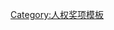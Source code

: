 {{Navbox
| name      = 聯合國教科文組織吉列爾莫·卡諾世界新聞自由獎獲獎者
| title     = [[联合国教科文组织吉列尔莫·卡诺世界新闻自由奖|聯合國教科文組織吉列爾莫·卡諾世界新聞自由獎]]獲獎者
| state = {{{state|autocollapse}}}
| listclass = hlist
| list1     = 
* [[高瑜]] (1997)
* {{le|克里斯蒂娜·安亞烏|Christina Anyanwu}} (1998)
* {{le|耶穌·布蘭科爾內拉斯|Jesús Blancornelas}} (1999)
* {{le|尼扎爾·奈佑夫|Nizar Nayyouf}} (2000)
* [[溫丁]] (2001)
* {{le|傑弗里·尼亞羅塔|Geoffrey Nyarota}} (2002)
* {{le|阿米拉·哈斯|Amira Hass}} (2003)
* {{le|勞爾·里韋羅|Raúl Rivero}} (2004)
* [[程益中]] (2005)
* {{le|梅·查迪克|May Chidiac}} (2006)
* [[安娜·波利特科夫斯卡娅]] (2007)
* {{le|莉迪亞·卡喬|Lydia Cacho Ribeiro}} (2008)
* {{le|拉善塔·維克拉馬通加|Lasantha Wickrematunge}} (2009)
* {{le|莫妮卡·岡薩雷斯·穆希卡|Mónica González Mujica}} (2010)
* [[艾哈邁德·扎伊達巴迪]] (2011)  
* {{le|埃努拉·法圖拉耶夫|Eynulla Fatullayev}} (2012)
* {{le|約特·阿萊穆|Reeyot Alemu}} (2013)
* {{le|艾哈迈德·希克|Ahmet Şık}} (2014)
* {{le|马赞·达维什|Mazen Darwish}} (2015)
* {{le|卡迪娅·伊斯马伊洛娃|Khadija Ismayilova}} (2016)
* [[达维特·伊萨克]] (2017)
* {{le|马哈茂德·阿布·扎伊德|Mahmoud Abu Zeid}} (2018)
* [[瓦龙 (记者)|瓦龙]]和[[吴觉梭|觉梭]] (2019)
* {{le|吉尼斯·贝多亚·利马|Jineth Bedoya Lima}} (2020)
}}<noinclude>
{{collapsible option}}
[[Category:人权奖项模板]]
</noinclude>